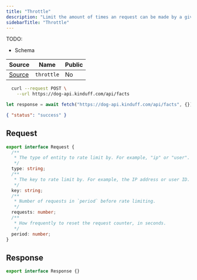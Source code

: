```yaml
---
title: "Throttle"
description: "Limit the amount of times an request can be made by a given key."
sidebarTitle: "Throttle"
---
```


TODO:

- Schema

| Source                                                                                                      | Name     | Public     |
| ----------------------------------------------------------------------------------------------------------- | -------- | ---------- |
| [Source](https://github.com/rivet-gg/opengb-registry/tree/main/modules/rate_limit/scripts/throttle.ts) | `throttle` | No |

<RequestExample>

```bash curl
  curl --request POST \
    --url https://dog-api.kinduff.com/api/facts
```

```typescript TypeScript
let response = await fetch("https://dog-api.kinduff.com/api/facts", {});
```

</RequestExample>

<ResponseExample>

```json Response
{ "status": "success" }
```

</ResponseExample>

## Request

```typescript
export interface Request {
  /**
   * The type of entity to rate limit by. For example, "ip" or "user".
   */
  type: string;
  /**
   * The key to rate limit by. For example, the IP address or user ID.
   */
  key: string;
  /**
   * Number of requests in `period` before rate limiting.
   */
  requests: number;
  /**
   * How frequently to reset the request counter, in seconds.
   */
  period: number;
}
```

## Response

```typescript
export interface Response {}
```
